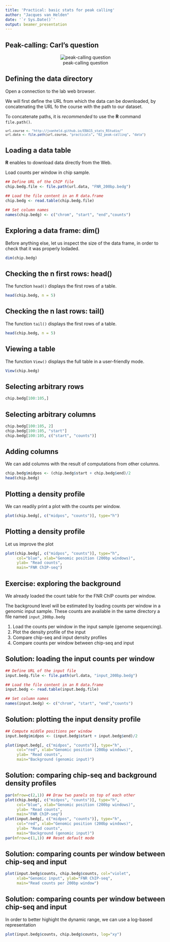 ```yaml
---
title: 'Practical: basic stats for peak calling'
author: "Jacques van Helden"
date: '`r Sys.Date()`'
output: beamer_presentation
---
```


## Peak-calling: Carl's question

<center>![peak-calling question](images/peak-calling_the_question.png)</center>


## Defining the data directory

Open a connection to the lab web browser. 

We will first define the URL from which the data can be downloaded, by concatenating the URL fo the course with the path to our dataset.

To concatenate paths, it is *recommended* to use the **R** command `file.path()`.

<small>
```r
url.course <- "http://jvanheld.github.io/EBA15_stats_RStudio/"
url.data <- file.path(url.course, "practicals", "02_peak-calling", "data")
```
</small>


## Loading a data table

**R** enables to download data directly from the Web. 

Load counts per window in chip sample.

```r
## Define URL of the ChIP file
chip.bedg.file <- file.path(url.data, "FNR_200bp.bedg")

## Load the file content in an R data.frame
chip.bedg <- read.table(chip.bedg.file)

## Set column names
names(chip.bedg) <- c("chrom", "start", "end","counts")
```

## Exploring a data frame: dim()

Before anything else, let us inspect the size of the data frame, in order to check that it was properly lodaded.

```r
dim(chip.bedg)
```


## Checking the n first rows: head()

The function `head()` displays the first rows of a table.

```r
head(chip.bedg, n = 5)
```

## Checking the n last rows: tail()

The function `tail()` displays the first rows of a table.

```r
head(chip.bedg, n = 5)
```

## Viewing a table

The function `View()` displays the full table in a user-friendly mode.

```r
View(chip.bedg)
```

## Selecting arbitrary rows

```r
chip.bedg[100:105,] 
```


## Selecting arbitrary columns

```r
chip.bedg[100:105, 2] 
chip.bedg[100:105, "start"] 
chip.bedg[100:105, c("start", "counts")] 
```

## Adding columns

We can add columns with the result of computations from other columns.

```r
chip.bedg$midpos <- (chip.bedg$start + chip.bedg$end)/2
head(chip.bedg)
```


## Plotting a density profile

We can readily print a plot with the counts per window.

```r
plot(chip.bedg[, c("midpos", "counts")], type="h")
```

## Plotting a density profile

Let us improve the plot

```r
plot(chip.bedg[, c("midpos", "counts")], type="h", 
     col="blue", xlab="Genomic position (200bp windows)", 
     ylab= "Read counts",
     main="FNR ChIP-seq")
```


## Exercise: exploring the background

We already loaded the count table for the FNR ChIP counts per window. 

The background level will be estimated by loading counts per window in a genomic input sample.
These counts are available in the same directory a file named `input_200bp.bedg`

1. Load the counts per window in the input sample (genome sequencing).
2. Plot the density profile of the input
3. Compare  chip-seq and input density profiles
4. Compare counts per window between chip-seq and input

## Solution: loading the input counts per window

```r
## Define URL of the input file
input.bedg.file <- file.path(url.data, "input_200bp.bedg")

## Load the file content in an R data.frame
input.bedg <- read.table(input.bedg.file)

## Set column names
names(input.bedg) <- c("chrom", "start", "end","counts")

```

## Solution: plotting the input density profile

```r
## Compute middle positions per window
input.bedg$midpos <- (input.bedg$start + input.bedg$end)/2

plot(input.bedg[, c("midpos", "counts")], type="h", 
     col="red", xlab="Genomic position (200bp windows)", 
     ylab= "Read counts",
     main="Background (genomic input)")
```

## Solution: comparing chip-seq and background density profiles

```r
par(mfrow=c(2,1)) ## Draw two panels on top of each other
plot(chip.bedg[, c("midpos", "counts")], type="h", 
     col="blue", xlab="Genomic position (200bp windows)", 
     ylab= "Read counts",
     main="FNR ChIP-seq")
plot(input.bedg[, c("midpos", "counts")], type="h", 
     col="red", xlab="Genomic position (200bp windows)", 
     ylab= "Read counts",
     main="Background (genomic input)")
par(mfrow=c(1,1)) ## Reset default mode

```

## Solution: comparing counts per window between chip-seq and input

```r
plot(input.bedg$counts, chip.bedg$counts, col="violet",
     xlab="Genomic input", ylab="FNR ChIP-seq",
     main="Read counts per 200bp window")
```

## Solution: comparing counts per window between chip-seq and input

In order to better highight the dynamic range, we can use a log-based representation

```r
plot(input.bedg$counts, chip.bedg$counts, log="xy")
```


